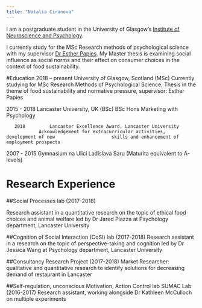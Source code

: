 ```yaml
---
title: "Natalia Ciranova"
---
```

I am a postgraduate student in the University of Glasgow's
[Institute of Neuroscience and Psychology](http://www.gla.ac.uk/researchinstitutes/neurosciencepsychology/).

I currently study for the MSc Research methods of psychological science with my supervisor [Dr Esther Papies](https://www.gla.ac.uk/schools/psychology/staff/estherpapies/). My Master thesis is examining social influence as social norms and their effect on consumer choices in the context of food sustainability. 

#Education
2018 – present	University of Glasgow, Scotland (MSc)
                Currently studying for MSc Research Methods of Psychological Science,                  Thesis in the theme of food sustainability and normative pressure,                     supervisor: Esther Papies

2015 - 2018 		Lancaster University, UK (BSc)
                BSc Hons Marketing with Psychology
                
       2018			Lancaster Excellence Award, Lancaster University
                Acknowledgement for extracurricular activities, development of new                     skills and enhancement of employment prospects

2007 - 2015		  Gymnasium na Ulici Ladislava Saru (Maturita equivalent to A-levels)


# Research Experience

##Social Processes lab (2017-2018) 

Research assistant in a quantitative research on the topic of ethical food choices and animal welfare led by Dr Jared Piazza at Psychology department, Lancaster University


##Cognition of Social Interaction (CoSI) lab (2017-2018)
Research assistant in a research on the topic of perspective-taking and cognition led by Dr Jessica Wang at Psychology department, Lancaster University


##Consultancy Research Project (2017-2018)
Market Researcher: qualitative and quantitative research to identify solutions for decreasing demand of restaurant in Lancaster


##Self-regulation, unconscious Motivation, Action Control lab	SUMAC Lab (2016-2017)
Research assistant, working alongside Dr Kathleen McCulloch on multiple experiments 		
